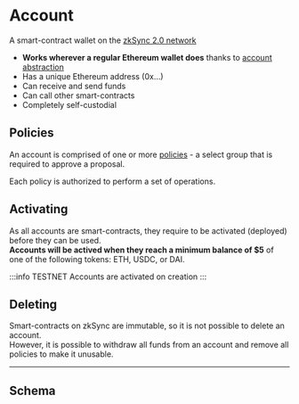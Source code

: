 
# Account

A smart-contract wallet on the [zkSync 2.0 network](https://zksync.io/)

- **Works wherever a regular Ethereum wallet does** thanks to [account abstraction](https://v2-docs.zksync.io/dev/developer-guides/aa.html)
- Has a unique Ethereum address (0x...)
- Can receive and send funds
- Can call other smart-contracts
- Completely self-custodial

## Policies

An account is comprised of one or more [policies](../policy) - a select group that is required to approve a proposal.

Each policy is authorized to perform a set of operations.

## Activating

As all accounts are smart-contracts, they require to be activated (deployed) before they can be used.  
**Accounts will be actived when they reach a minimum balance of $5** of one of the following tokens: ETH, USDC, or DAI.

:::info TESTNET
Accounts are activated on creation
:::

## Deleting

Smart-contracts on zkSync are immutable, so it is not possible to delete an account.  
However, it is possible to withdraw all funds from an account and remove all policies to make it unusable.

---

## Schema

<Schema />
